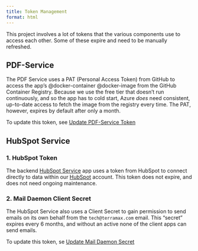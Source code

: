 ```yaml
---
title: Token Management
format: html
---
```


This project involves a lot of tokens that the various components use to access each other.  Some of these expire and need to be manually refreshed.

## PDF-Service
The PDF Service uses a PAT (Personal Access Token) from GitHub to access the app's @docker-container @docker-image from the GitHub Container Registry.  Because we use the free tier that doesn't run continuously, and so the app has to cold start, Azure *does* need consistent, up-to-date access to fetch the image from the registry every time.  The PAT, however, expires by default after only a month. 

To update this token, see [Update PDF-Service Token](../how-to/update-pdf-service-token.html)

## HubSpot Service
### 1. HubSpot Token
The backend [HubSpot Service](../architecture/azure/hubspot-service/hubspot-service.html) app uses a token from HubSpot to connect directly to data within our [HubSpot](../architecture/hubspot/hubspot-overview.html) account.  This token does not expire, and does not need ongoing maintenance.  

### 2. Mail Daemon Client Secret
The HubSpot Service also uses a Client Secret to gain permission to send emails on its own behalf from the `tech@terramax.com` email.   This "secret" expires every 6 months, and without an active none of the client apps can send emails.  

To update this token, se [Update Mail Daemon Secret](../how-to/update-mail-daemon-secret.html)
